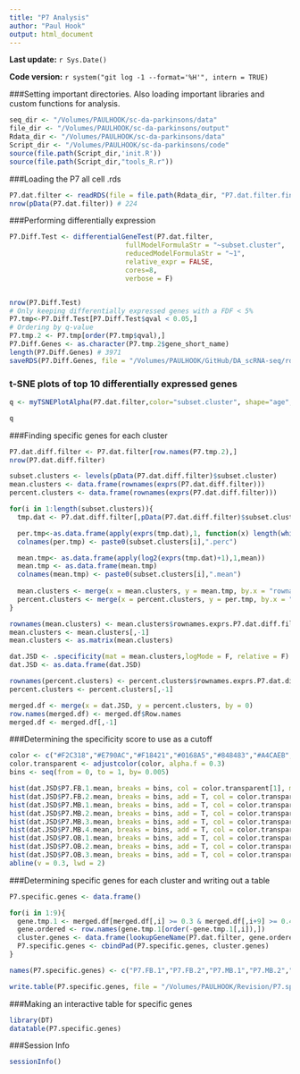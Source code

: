 ```yaml
---
title: "P7 Analysis"
author: "Paul Hook"
output: html_document
---
```


**Last update:** `r Sys.Date()`

**Code version:** `r system("git log -1 --format='%H'", intern = TRUE)`

###Setting important directories. Also loading important libraries and custom functions for analysis.
```r
seq_dir <- "/Volumes/PAULHOOK/sc-da-parkinsons/data"
file_dir <- "/Volumes/PAULHOOK/sc-da-parkinsons/output"
Rdata_dir <- "/Volumes/PAULHOOK/sc-da-parkinsons/data"
Script_dir <- "/Volumes/PAULHOOK/sc-da-parkinsons/code"
source(file.path(Script_dir,'init.R'))
source(file.path(Script_dir,"tools_R.r"))
```

###Loading the P7 all cell .rds
```r
P7.dat.filter <- readRDS(file = file.path(Rdata_dir, "P7.dat.filter.final.Rds"))
nrow(pData(P7.dat.filter)) # 224
```

###Performing differentially expression
```r

P7.Diff.Test <- differentialGeneTest(P7.dat.filter, 
                             fullModelFormulaStr = "~subset.cluster",
                             reducedModelFormulaStr = "~1",
                             relative_expr = FALSE,
                             cores=8,
                             verbose = F)


nrow(P7.Diff.Test)
# Only keeping differentially expressed genes with a FDF < 5%
P7.tmp<-P7.Diff.Test[P7.Diff.Test$qval < 0.05,]
# Ordering by q-value
P7.tmp.2 <- P7.tmp[order(P7.tmp$qval),]
P7.Diff.Genes <- as.character(P7.tmp.2$gene_short_name)
length(P7.Diff.Genes) # 3971
saveRDS(P7.Diff.Genes, file = "/Volumes/PAULHOOK/GitHub/DA_scRNA-seq/rds/P7.diff.genes.rds")
```

### t-SNE plots of top 10 differentially expressed genes
```r
q <- myTSNEPlotAlpha(P7.dat.filter,color="subset.cluster", shape="age",markers = P7.Diff.Genes[1:10],scaled = T) + scale_color_brewer(palette="Set1") + ggtitle("P7 - BCV tSNE - Top 10 Differentially Expressed Genes")

q
```

###Finding specific genes for each cluster
```r
P7.dat.diff.filter <- P7.dat.filter[row.names(P7.tmp.2),]
nrow(P7.dat.diff.filter)

subset.clusters <- levels(pData(P7.dat.diff.filter)$subset.cluster)
mean.clusters <- data.frame(rownames(exprs(P7.dat.diff.filter)))
percent.clusters <- data.frame(rownames(exprs(P7.dat.diff.filter)))

for(i in 1:length(subset.clusters)){
  tmp.dat <- P7.dat.diff.filter[,pData(P7.dat.diff.filter)$subset.cluster == subset.clusters[i]]

  per.tmp<-as.data.frame(apply(exprs(tmp.dat),1, function(x) length(which(x > 1))/ncol(tmp.dat)))
  colnames(per.tmp) <- paste0(subset.clusters[i],".perc") 

  mean.tmp<- as.data.frame(apply(log2(exprs(tmp.dat)+1),1,mean))
  mean.tmp <- as.data.frame(mean.tmp)
  colnames(mean.tmp) <- paste0(subset.clusters[i],".mean")
  
  mean.clusters <- merge(x = mean.clusters, y = mean.tmp, by.x = "rownames.exprs.P7.dat.diff.filter..", by.y = 0)
  percent.clusters <- merge(x = percent.clusters, y = per.tmp, by.x = "rownames.exprs.P7.dat.diff.filter..", by.y = 0)
}

rownames(mean.clusters) <- mean.clusters$rownames.exprs.P7.dat.diff.filter..
mean.clusters <- mean.clusters[,-1]
mean.clusters <- as.matrix(mean.clusters)

dat.JSD <- .specificity(mat = mean.clusters,logMode = F, relative = F)
dat.JSD <- as.data.frame(dat.JSD)

rownames(percent.clusters) <- percent.clusters$rownames.exprs.P7.dat.diff.filter..
percent.clusters <- percent.clusters[,-1]

merged.df <- merge(x = dat.JSD, y = percent.clusters, by = 0)
row.names(merged.df) <- merged.df$Row.names
merged.df <- merged.df[,-1]
```

###Determining the specificity score to use as a cutoff
```r
color <- c("#F2C318","#E790AC","#F18421","#0168A5","#848483","#A4CAEB","#885793","#008957","#222222")
color.transparent <- adjustcolor(color, alpha.f = 0.3)
bins <- seq(from = 0, to = 1, by= 0.005)

hist(dat.JSD$P7.FB.1.mean, breaks = bins, col = color.transparent[1], main = "P7 Subset Cluster Specificity Distributions", ylab = "Genes", xlab = "Specificity score")
hist(dat.JSD$P7.FB.2.mean, breaks = bins, add = T, col = color.transparent[2])
hist(dat.JSD$P7.MB.1.mean, breaks = bins, add = T, col = color.transparent[3])
hist(dat.JSD$P7.MB.2.mean, breaks = bins, add = T, col = color.transparent[4])
hist(dat.JSD$P7.MB.3.mean, breaks = bins, add = T, col = color.transparent[5])
hist(dat.JSD$P7.MB.4.mean, breaks = bins, add = T, col = color.transparent[6])
hist(dat.JSD$P7.OB.1.mean, breaks = bins, add = T, col = color.transparent[7])
hist(dat.JSD$P7.OB.2.mean, breaks = bins, add = T, col = color.transparent[8])
hist(dat.JSD$P7.OB.3.mean, breaks = bins, add = T, col = color.transparent[9])
abline(v = 0.3, lwd = 2)
```

###Determining specific genes for each cluster and writing out a table
```r
P7.specific.genes <- data.frame()

for(i in 1:9){
  gene.tmp.1 <- merged.df[merged.df[,i] >= 0.3 & merged.df[,i+9] >= 0.4,]
  gene.ordered <- row.names(gene.tmp.1[order(-gene.tmp.1[,i]),])
  cluster.genes <- data.frame(lookupGeneName(P7.dat.filter, gene.ordered))
  P7.specific.genes <- cbindPad(P7.specific.genes, cluster.genes)
}

names(P7.specific.genes) <- c("P7.FB.1","P7.FB.2","P7.MB.1","P7.MB.2","P7.MB.3","P7.MB.4","P7.OB.1","P7.OB.2","P7.OB.3")

write.table(P7.specific.genes, file = "/Volumes/PAULHOOK/Revision/P7.specific.genes.txt", sep = "\t", quote = F, row.names = F)
```

###Making an interactive table for specific genes
```r
library(DT)
datatable(P7.specific.genes)
```

###Session Info
```r
sessionInfo()
```
